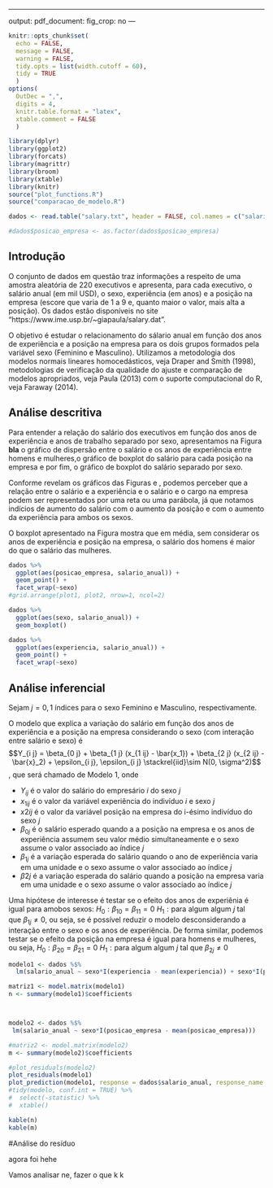 
--- 

output: 
  pdf_document:
    fig_crop: no
---

```r
knitr::opts_chunk$set(
  echo = FALSE, 
  message = FALSE,
  warning = FALSE,
  tidy.opts = list(width.cutoff = 60),
  tidy = TRUE
  )
options(
  OutDec = ",", 
  digits = 4, 
  knitr.table.format = "latex", 
  xtable.comment = FALSE
  )
```

```r
library(dplyr)
library(ggplot2)
library(forcats)
library(magrittr)
library(broom)
library(xtable)
library(knitr)
source("plot_functions.R")
source("comparacao_de_modelo.R")
```

```r
dados <- read.table("salary.txt", header = FALSE, col.names = c("salario_anual", "sexo", "posicao_empresa", "experiencia"))

#dados$posicao_empresa <- as.factor(dados$posicao_empresa)
```

## Introdução

O conjunto de dados em questão traz informações a respeito de uma amostra aleatória de 220 executivos e apresenta, para cada executivo, o salário anual (em mil USD), o sexo, experiência (em anos) e a posição na empresa (escore que varia de 1 a 9 e, quanto maior o valor, mais alta a posição). Os dados estão disponíveis no site "https://www.ime.usp.br/~giapaula/salary.dat".

O objetivo é estudar o relacionamento do sálario anual em função dos anos de experiência e a posição na empresa para os dois grupos formados pela variável sexo (Feminino e Masculino). Utilizamos a metodologia dos modelos normais lineares homocedásticos, veja
Draper and Smith (1998), metodologias de verificação da qualidade do ajuste e comparação de modelos apropriados, veja Paula (2013) com o suporte computacional do R, veja Faraway (2014).

## Análise descritiva

Para entender a relação do salário dos executivos em função dos anos de experiência e anos de trabalho separado por sexo, apresentamos na Figura **bla** o gráfico de dispersão entre o salário e os anos de experiência entre homens e mulheres,o gráfico de boxplot do salário para cada posição na empresa e por fim, o gráfico de boxplot do salário separado por sexo.

Conforme revelam os gráficos das Figuras \ref{fig:pos_sal} e \ref{fig:anos_sal}, podemos perceber que a relação entre o salário e a experiência e o salário e o cargo na empresa podem ser representados por uma reta ou uma parábola, já que notamos indícios de aumento do salário com o aumento da posição e com o aumento da experiência para ambos os sexos.

O boxplot apresentado na Figura \ref{fig:sex_sal} mostra que em média, sem considerar os anos de experiência e posição na empresa, o salário dos homens é maior do que o salário das mulheres.

```r
dados %>%
  ggplot(aes(posicao_empresa, salario_anual)) +
  geom_point() +
  facet_wrap(~sexo)
#grid.arrange(plot1, plot2, nrow=1, ncol=2)
```

```r
dados %>% 
  ggplot(aes(sexo, salario_anual)) +
  geom_boxplot()
```

```r
dados %>%
  ggplot(aes(experiencia, salario_anual)) +
  geom_point() + 
  facet_wrap(~sexo)
```

## Análise inferencial

<!--
- especificar o modelo
- análise(s) de resíduo(s)
- hipóteses de interesse (O NÍVEL DE SIGNIFICÂNCIA DEVE SER ESPECIFICADO NO RELATÓRIO)
-análise de multicolinearidade
- modelagem a heterocedasticidade
- gráficos e comentários
- deverão   ser   usadas   as metodologias constantes na questão
- caso o modelo usado não se adeque bem   aos   dados,   comentários   a   respeito   deverão   ser   feitos,   mencionando   que   outras metodologias devem ser utilizadas (não, necessariamente, precisa ser dito quais) -->

Sejam $j = 0, 1$ índices para o sexo Feminino e Masculino, respectivamente. 

O modelo que explica a variação do salário em função dos anos de experiência e a posição na empresa considerando o sexo (com interação entre salário e sexo) é 
$$Y_{i j} = \beta_{0 j} + \beta_{1 j} (x_{1 ij} - \bar{x_1}) + \beta_{2 j} (x_{2 ij} - \bar{x}_2)  + \epsilon_{i j}, \epsilon_{i j} \stackrel{iid}\sim N(0, \sigma^2)$$, que será chamado de Modelo 1, onde

- $Y_{i j}$ é o valor do salário do empresário $i$ do sexo $j$
- $x_{1 i j}$ é o valor da variável experiência do indivíduo $i$ e sexo $j$
- $x{2 ij}$ é o valor da variável posição na empresa do i-ésimo indivíduo do sexo $j$ 
- $\beta_{0 j}$ é o salário esperado quando a a posição na empresa e os anos de experiência assumem seu valor médio simultaneamente e o sexo assume o valor associado ao índice $j$
- $\beta_{1 j}$ é a variação esperada do salário quando o ano de experiência varia em uma unidade e o sexo assume o valor associado ao índice $j$
- $\beta{2 j}$ é a variação esperada do salário quando a posição na empresa varia em uma unidade e o sexo assume o valor associado ao índice $j$

Uma hipótese de interesse é testar se o efeito dos anos de experiênia é igual para amobos sexos: $H_0: \beta_{1 0} = \beta_{1 1} = 0$ \textit{versus} $H_1: \text{para algum algum} \ j \ \text{tal que} \ \beta_{1 j} \neq 0$, ou seja, se é possível reduzir o modelo desconsiderando a interação entre o sexo e os anos de experiência. De forma similar, podemos testar se o efeito da posição na empresa é igual para homens e mulheres, ou seja, $H_0: \beta_{2 0} = \beta_{2 1} = 0$ \textit{versus} $H_1: \text{para algum algum} \ j \ \text{tal que} \ \beta_{2 j} \neq 0$

```r
modelo1 <- dados %$%
  lm(salario_anual ~ sexo*I(experiencia - mean(experiencia)) + sexo*I(posicao_empresa - mean(posicao_empresa)))

matriz1 <- model.matrix(modelo1)
n <- summary(modelo1)$coefficients



modelo2 <- dados %$%
 lm(salario_anual ~ sexo*I(posicao_empresa - mean(posicao_empresa)))

#matriz2 <- model.matrix(modelo2)
m <- summary(modelo2)$coefficients
```

```r
#plot_residuals(modelo2)
plot_residuals(modelo1)
plot_prediction(modelo1, response = dados$salario_anual, response_name = "salario_anual")
#tidy(modelo, conf.int = TRUE) %>% 
#  select(-statistic) %>%
#  xtable()
```

```r
kable(n)
kable(m)
```

#Análise do resíduo 

agora foi hehe

 Vamos analisar ne, fazer o que k k 
<!--Uma hipótese de interesse é testar se os efeitos de VO2 são iguais para todas as etiologias: $H_0: \beta_{1 1} = ... = \beta_{1 4} = 0$ \textit{versus} $H_1: \text{para algum algum} \ j \ \text{tal que} \ \beta_{1 j} \neq 0$, ou seja, se é possível reduzir o modelo desconsiderando a interação entre carga e etiologia.

Nesse caso, o modelo que explica a variação do consumo de oxigênio (VO2) da carga de compensação respiratório (carga) considerando as etiologias de maneita aditiva (sem interações) é o Modelo 2: $Y_{i j} = \beta_{0 j} + \beta_{1} (x_{i j} - \bar{x}) + \epsilon_{i j}, \epsilon_{i j} \stackrel{iid}\sim N(0, \sigma^2)$, onde

- $Y_{i j}$ e $x_{i j}$ é o VO2 e a carga do i-ésimo indivíduo da j-ésima etiologia, respectivamente.
- $\beta_{0 j}$ é o VO2 esperado quando a carga assume seu valor médio e a etiologia assume o valor associado ao índice $j$
- $\beta_{1}$ é a variação esperada de VO2 quando a carga varia em uma unidade -->

